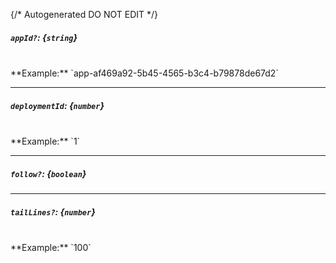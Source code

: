 {/* Autogenerated DO NOT EDIT  */}
##### `appId?`: *{`string`}*
<br/>
**Example:** `app-af469a92-5b45-4565-b3c4-b79878de67d2`

---
##### `deploymentId`: *{`number`}*
<br/>
**Example:** `1`

---
##### `follow?`: *{`boolean`}*

---
##### `tailLines?`: *{`number`}*
<br/>
**Example:** `100`


